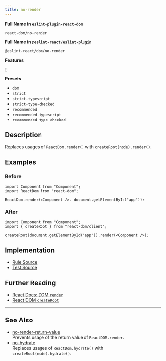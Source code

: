 ```yaml
---
title: no-render
---
```


**Full Name in `eslint-plugin-react-dom`**

```plain copy
react-dom/no-render
```

**Full Name in `@eslint-react/eslint-plugin`**

```plain copy
@eslint-react/dom/no-render
```

**Features**

`🔄`

**Presets**

- `dom`
- `strict`
- `strict-typescript`
- `strict-type-checked`
- `recommended`
- `recommended-typescript`
- `recommended-type-checked`

## Description

Replaces usages of `ReactDom.render()` with `createRoot(node).render()`.

## Examples

### Before

```tsx
import Component from "Component";
import ReactDom from "react-dom";

ReactDom.render(<Component />, document.getElementById("app"));
```

### After

```tsx
import Component from "Component";
import { createRoot } from "react-dom/client";

createRoot(document.getElementById("app")).render(<Component />);
```

## Implementation

- [Rule Source](https://github.com/Rel1cx/eslint-react/tree/main/packages/plugins/eslint-plugin-react-dom/src/rules/no-render.ts)
- [Test Source](https://github.com/Rel1cx/eslint-react/tree/main/packages/plugins/eslint-plugin-react-dom/src/rules/no-render.spec.ts)

## Further Reading

- [React Docs: DOM `render`](https://18.react.dev/reference/react-dom/render)
- [React DOM `createRoot`](https://react.dev/reference/react-dom/client/createRoot)

---

## See Also

- [no-render-return-value](./dom-no-render-return-value)\
  Prevents usage of the return value of `ReactDOM.render`.
- [no-hydrate](./dom-no-hydrate)\
  Replaces usages of `ReactDom.hydrate()` with `createRoot(node).hydrate()`.
